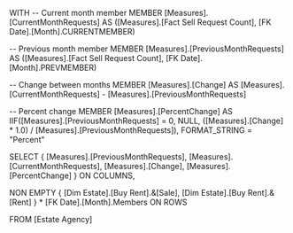 WITH 
-- Current month member
MEMBER [Measures].[CurrentMonthRequests] AS
    ([Measures].[Fact Sell Request Count], [FK Date].[Month].CURRENTMEMBER)

-- Previous month member
MEMBER [Measures].[PreviousMonthRequests] AS
    ([Measures].[Fact Sell Request Count], [FK Date].[Month].PREVMEMBER)

-- Change between months
MEMBER [Measures].[Change] AS
    [Measures].[CurrentMonthRequests] - [Measures].[PreviousMonthRequests]

-- Percent change
MEMBER [Measures].[PercentChange] AS
    IIF([Measures].[PreviousMonthRequests] = 0, NULL,
        ([Measures].[Change] * 1.0) / [Measures].[PreviousMonthRequests]),
    FORMAT_STRING = "Percent"

SELECT 
{
    [Measures].[PreviousMonthRequests],
    [Measures].[CurrentMonthRequests],
    [Measures].[Change],
    [Measures].[PercentChange]
} ON COLUMNS,

NON EMPTY {
    [Dim Estate].[Buy Rent].&[Sale],
    [Dim Estate].[Buy Rent].&[Rent]
} * [FK Date].[Month].Members ON ROWS

FROM [Estate Agency] 